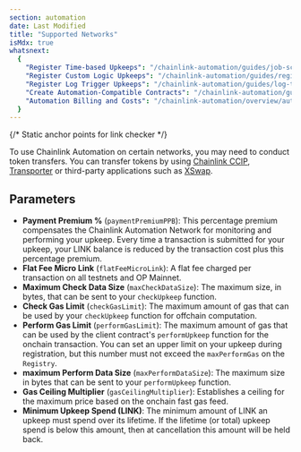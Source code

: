 ```yaml
---
section: automation
date: Last Modified
title: "Supported Networks"
isMdx: true
whatsnext:
  {
    "Register Time-based Upkeeps": "/chainlink-automation/guides/job-scheduler",
    "Register Custom Logic Upkeeps": "/chainlink-automation/guides/register-upkeep",
    "Register Log Trigger Upkeeps": "/chainlink-automation/guides/log-trigger",
    "Create Automation-Compatible Contracts": "/chainlink-automation/guides/compatible-contracts",
    "Automation Billing and Costs": "/chainlink-automation/overview/automation-economics",
  }
---
```



<ChainlinkAutomation callout="deprecation" />

{/* Static anchor points for link checker */}

<span id="arbitrum" style="display: none"></span>
<span id="avalanche" style="display: none"></span>
<span id="base" style="display: none"></span>
<span id="bnb-chain" style="display: none"></span>
<span id="ethereum" style="display: none"></span>
<span id="fantom" style="display: none"></span>
<span id="gnosis" style="display: none"></span>
<span id="op" style="display: none"></span>
<span id="polygon" style="display: none"></span>
<span id="polygon-zkevm" style="display: none"></span>
<span id="scroll" style="display: none"></span>

<NetworkIcons client:only="preact" />

To use Chainlink Automation on certain networks, you may need to conduct token transfers. You can transfer tokens by using [Chainlink CCIP](/ccip/tutorials/transfer-tokens-from-contract), [Transporter](https://www.transporter.io/) or third-party applications such as [XSwap](https://xswap.link/).

<CcipCommon callout="thirdPartyApps" />
<ResourcesCallout callout="bridgeRisks" />

## Parameters

- **Payment Premium %** (`paymentPremiumPPB`): This percentage premium compensates the Chainlink Automation Network for monitoring and performing your upkeep. Every time a transaction is submitted for your upkeep, your LINK balance is reduced by the transaction cost plus this percentage premium.
- **Flat Fee Micro Link** (`flatFeeMicroLink`): A flat fee charged per transaction on all testnets and OP Mainnet.
- **Maximum Check Data Size** (`maxCheckDataSize`): The maximum size, in bytes, that can be sent to your `checkUpkeep` function.
- **Check Gas Limit** (`checkGasLimit`): The maximum amount of gas that can be used by your `checkUpkeep` function for offchain computation.
- **Perform Gas Limit** (`performGasLimit`): The maximum amount of gas that can be used by the client contract's `performUpkeep` function for the onchain transaction. You can set an upper limit on your upkeep during registration, but this number must not exceed the `maxPerformGas` on the `Registry`.
- **maximum Perform Data Size** (`maxPerformDataSize`): The maximum size in bytes that can be sent to your `performUpkeep` function.
- **Gas Ceiling Multiplier** (`gasCeilingMultiplier`): Establishes a ceiling for the maximum price based on the onchain fast gas feed.
- **Minimum Upkeep Spend (LINK)**: The minimum amount of LINK an upkeep must spend over its lifetime. If the lifetime (or total) upkeep spend is below this amount, then at cancellation this amount will be held back.

<AutomationConfigList client:only="preact" />

